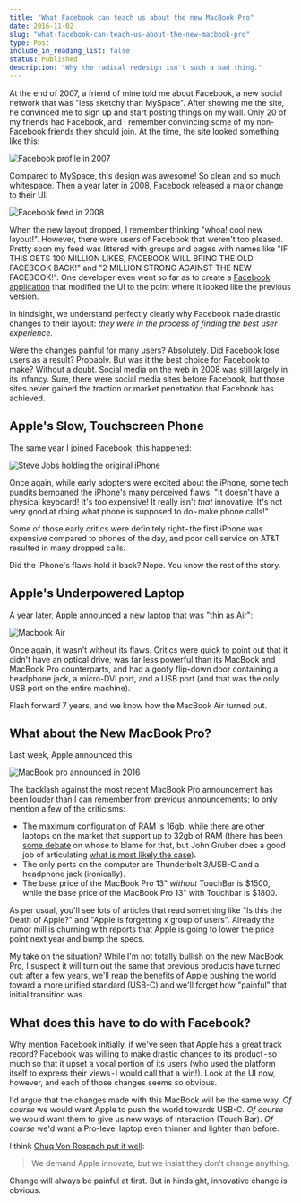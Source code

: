 ```yaml
---
title: "What Facebook can teach us about the new MacBook Pro"
date: 2016-11-02
slug: "what-facebook-can-teach-us-about-the-new-macbook-pro"
type: Post
include_in_reading_list: false
status: Published
description: "Why the radical redesign isn't such a bad thing."
---
```


At the end of 2007, a friend of mine told me about Facebook, a new social network that was "less sketchy than MySpace". After showing me the site, he convinced me to sign up and start posting things on my wall. Only 20 of my friends had Facebook, and I remember convincing some of my non-Facebook friends they should join. At the time, the site looked something like this:

![Facebook profile in 2007](./facebook-profile-in-2007.jpeg "Photo via The Daily Dot. Check out that podcast player widget!")

Compared to MySpace, this design was awesome! So clean and so much whitespace. Then a year later in 2008, Facebook released a major change to their UI:

![Facebook feed in 2008](./facebook-feed-in-2008.png "Photo via The Daily Dot.")

When the new layout dropped, I remember thinking "whoa! cool new layout!". However, there were users of Facebook that weren't too pleased. Pretty soon my feed was littered with groups and pages with names like "IF THIS GETS 100 MILLION LIKES, FACEBOOK WILL BRING THE OLD FACEBOOK BACK!" and "2 MILLION STRONG AGAINST THE NEW FACEBOOK!". One developer even went so far as to create a [Facebook application](https://techcrunch.com/2008/09/16/dont-let-facebook-force-the-new-profile-on-you-heres-how-to-get-the-old-one-back/) that modified the UI to the point where it looked like the previous version.

In hindsight, we understand perfectly clearly why Facebook made drastic changes to their layout: _they were in the process of finding the best user experience._

Were the changes painful for many users? Absolutely. Did Facebook lose users as a result? Probably. But was it the best choice for Facebook to make? Without a doubt. Social media on the web in 2008 was still largely in its infancy. Sure, there were social media sites before Facebook, but those sites never gained the traction or market penetration that Facebook has achieved.

## Apple's Slow, Touchscreen Phone

The same year I joined Facebook, this happened:

![Steve Jobs holding the original iPhone](./steve-jobs-holding-iphone.jpeg "Photo via Mashable.")

Once again, while early adopters were excited about the iPhone, some tech pundits bemoaned the iPhone's many perceived flaws. "It doesn't have a physical keyboard! It's too expensive! It really isn't _that_ innovative. It's not very good at doing what phone is supposed to do - make phone calls!"

Some of those early critics were definitely right - the first iPhone was expensive compared to phones of the day, and poor cell service on AT&T resulted in many dropped calls.

Did the iPhone's flaws hold it back? Nope. You know the rest of the story.

## Apple's Underpowered Laptop

A year later, Apple announced a new laptop that was "thin as Air":

![Macbook Air](./macbook-air.png "Photo via AppleInsider.")

Once again, it wasn't without its flaws. Critics were quick to point out that it didn't have an optical drive, was far less powerful than its MacBook and MacBook Pro counterparts, and had a goofy flip-down door containing a headphone jack, a micro-DVI port, and a USB port (and that was the only USB port on the entire machine).

Flash forward 7 years, and we know how the MacBook Air turned out.

## What about the New MacBook Pro?

Last week, Apple announced this:

![MacBook pro announced in 2016](./macbook-pro.jpeg)

The backlash against the most recent MacBook Pro announcement has been louder than I can remember from previous announcements; to only mention a few of the criticisms:
- The maximum configuration of RAM is 16gb, while there are other laptops on the market that support up to 32gb of RAM (there has been [some debate](https://www.reddit.com/r/apple/comments/59yrxg/the_true_reason_the_mbp_doesnt_come_with_ddr4_or/) on whose to blame for that, but John Gruber does a good job of articulating [what is most likely the case](https://daringfireball.net/linked/2016/10/31/intel-mbp-ram)).
- The only ports on the computer are Thunderbolt 3/USB-C and a headphone jack (ironically).
- The base price of the MacBook Pro 13" _without_ TouchBar is $1500, while the base price of the MacBook Pro 13" with Touchbar is $1800.

As per usual, you'll see lots of articles that read something like "Is this the Death of Apple?" and "Apple is forgetting x group of users". Already the rumor mill is churning with reports that Apple is going to lower the price point next year and bump the specs.

My take on the situation? While I'm not totally bullish on the new MacBook Pro, I suspect it will turn out the same that previous products have turned out: after a few years, we'll reap the benefits of Apple pushing the world toward a more unified standard (USB-C) and we'll forget how "painful" that initial transition was.

## What does this have to do with Facebook?

Why mention Facebook initially, if we've seen that Apple has a great track record? Facebook was willing to make drastic changes to its product - so much so that it upset a vocal portion of its users (who used the platform itself to express their views - I would call that a win!). Look at the UI now, however, and each of those changes seems so obvious.

I'd argue that the changes made with this MacBook will be the same way. _Of course_ we would want Apple to push the world towards USB-C. _Of course_ we would want them to give us new ways of interaction (Touch Bar). _Of course_ we'd want a Pro-level laptop even thinner and lighter than before.

I think [Chuq Von Rospach put it well](https://www.chuq.me/2016/10/how-apple-could-have-avoided-much-of-the-controversy/):

> We demand Apple innovate, but we insist they don't change anything.

Change will always be painful at first. But in hindsight, innovative change is obvious.

